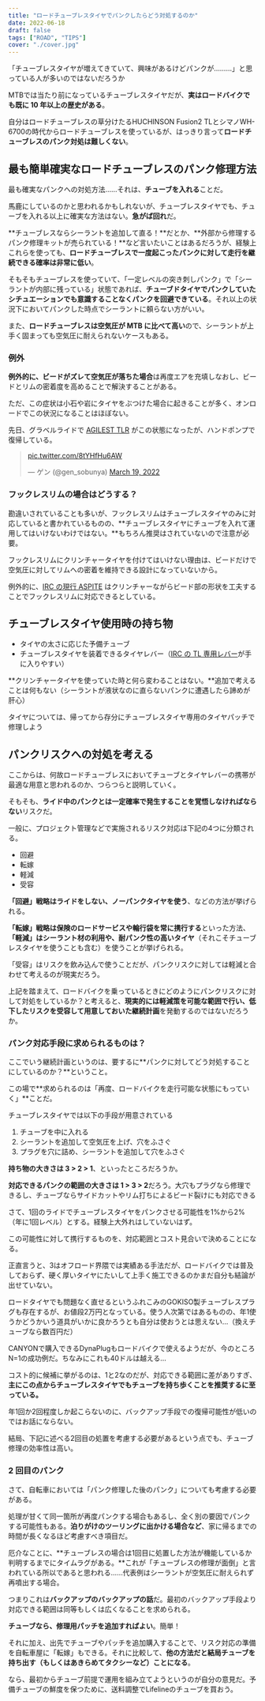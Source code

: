 ```yaml
---
title: "ロードチューブレスタイヤでパンクしたらどう対処するのか"
date: 2022-06-18
draft: false
tags: ["ROAD", "TIPS"]
cover: "./cover.jpg"
---
```


「チューブレスタイヤが増えてきていて、興味があるけどパンクが………」と思っている人が多いのではないだろうか

MTBでは当たり前になっているチューブレスタイヤだが、**実はロードバイクでも既に 10 年以上の歴史がある**。

自分はロードチューブレスの草分けたるHUCHINSON Fusion2 TLとシマノWH-6700の時代からロードチューブレスを使っているが、はっきり言って**ロードチューブレスのパンク対処は難しくない**。

<LinkBox url="https://store.shopping.yahoo.co.jp/cycle-yoshida/00640458.html?nocache=1" linkUrl="https://ck.jp.ap.valuecommerce.com/servlet/referral?sid=3171302&pid=887657037&vc_url=https%3A%2F%2Fstore.shopping.yahoo.co.jp%2Fcycle-yoshida%2F00640458.html" />

## 最も簡単確実なロードチューブレスのパンク修理方法

最も確実なパンクへの対処方法……それは、**チューブを入れる**ことだ。

馬鹿にしているのかと思われるかもしれないが、チューブレスタイヤでも、チューブを入れる以上に確実な方法はない。**急がば回れ**だ。

**チューブレスならシーラントを追加して直る！**だとか、**外部から修理するパンク修理キットが売られている！**など言いたいことはあるだろうが、経験上これらを使っても、**ロードチューブレスで一度起こったパンクに対して走行を継続できる確率は非常に低い**。

そもそもチューブレスを使っていて、「一定レベルの突き刺しパンク」で「シーラントが内部に残っている」状態であれば、**チューブドタイヤでパンクしていたシチュエーションでも意識することなくパンクを回避できている**。それ以上の状況下においてパンクした時点でシーラントに頼らない方がいい。

また、**ロードチューブレスは空気圧が MTB に比べて高い**ので、シーラントが上手く固まっても空気圧に耐えられないケースもある。

### 例外

**例外的に、ビードがズレて空気圧が落ちた場合**は再度エアを充填しなおし、ビードとリムの密着度を高めることで解決することがある。

ただ、この症状は小石や岩にタイヤをぶつけた場合に起きることが多く、オンロードでこの状況になることはほぼない。

先日、グラベルライドで [AGILEST TLR](https://store.shopping.yahoo.co.jp/worldcycle/PAN-Q-F730TR-AG-B.html) がこの状態になったが、ハンドポンプで復帰している。

<blockquote class="twitter-tweet">
  <p lang="und" dir="ltr">
    <a href="https://t.co/8tYHfHu6AW">pic.twitter.com/8tYHfHu6AW</a>
  </p>
  &mdash; ゲン (@gen_sobunya) <a href="https://twitter.com/gen_sobunya/status/1505328327833550850?ref_src=twsrc%5Etfw">March 19, 2022</a>
</blockquote>

### フックレスリムの場合はどうする？

勘違いされていることも多いが、フックレスリムはチューブレスタイヤのみに対応していると書かれているものの、**チューブレスタイヤにチューブを入れて運用してはいけないわけではない。**もちろん推奨はされていないので注意が必要。

フックレスリムにクリンチャータイヤを付けてはいけない理由は、ビードだけで空気圧に対してリムへの密着を維持できる設計になっていないから。

例外的に、[IRC の現行 ASPITE](https://ck.jp.ap.valuecommerce.com/servlet/referral?sid=3171302&pid=887657037&vc_url=https%3A%2F%2Fstore.shopping.yahoo.co.jp%2Fworldcycle%2Firc-q-190167.html) はクリンチャーながらビード部の形状を工夫することでフックレスリムに対応できるとしている。

## チューブレスタイヤ使用時の持ち物

- タイヤの太さに応じた予備チューブ
- チューブレスタイヤを装着できるタイヤレバー（[IRC の TL 専用レバー](https://amzn.to/3tIWkHA)が手に入りやすい）

**クリンチャータイヤを使っていた時と何ら変わることはない。**追加で考えることは何もない（シーラントが液状なのに直らないパンクに遭遇したら諦めが肝心）

タイヤについては、帰ってから存分にチューブレスタイヤ専用のタイヤパッチで修理しよう

<LinkBox url="https://www.amazon.co.jp/dp/B075FL9MNK/" isAmazonLink />

## パンクリスクへの対処を考える

ここからは、何故ロードチューブレスにおいてチューブとタイヤレバーの携帯が最適な用意と思われるのか、つらつらと説明していく。

そもそも、**ライド中のパンクとは一定確率で発生することを覚悟しなければならない**リスクだ。

一般に、プロジェクト管理などで実施されるリスク対応は下記の4つに分類される。

- 回避
- 転嫁
- 軽減
- 受容

**「回避」戦略はライドをしない、ノーパンクタイヤを使う**、などの方法が挙げられる。

**「転嫁」戦略は保険のロードサービスや輪行袋を常に携行する**といった方法、**「軽減」はシーラント材の利用や、耐パンク性の高いタイヤ**（それこそチューブレスタイヤを使うことも含む）を使うことが挙げられる。

「受容」はリスクを飲み込んで使うことだが、パンクリスクに対しては軽減と合わせて考えるのが現実だろう。

上記を踏まえて、ロードバイクを乗っているときにどのようにパンクリスクに対して対処をしているか？と考えると、**現実的には軽減策を可能な範囲で行い、低下したリスクを受容して用意しておいた継続計画**を発動するのではないだろうか。

### パンク対応手段に求められるものは？

ここでいう継続計画というのは、要するに**パンクに対してどう対処することにしているのか？**ということ。

この場で**求められるのは「再度、ロードバイクを走行可能な状態にもっていく」**ことだ。

チューブレスタイヤでは以下の手段が用意されている

1. チューブを中に入れる
2. シーラントを追加して空気圧を上げ、穴をふさぐ
3. プラグを穴に詰め、シーラントを追加して穴をふさぐ

**持ち物の大きさは 3 > 2 > 1**、といったところだろうか。

**対応できるパンクの範囲の大きさは 1 > 3 > 2**だろう。大穴もプラグなら修理できるし、チューブならサイドカットやリム打ちによるビード裂けにも対応できる

さて、1回のライドでチューブレスタイヤをパンクさせる可能性を1%から2%（年に1回レベル）とする。経験上大外れはしていないはず。

この可能性に対して携行するものを、対応範囲とコスト見合いで決めることになる。

正直言うと、3はオフロード界隈では実績ある手法だが、ロードバイクでは普及しておらず、硬く厚いタイヤにたいして上手く施工できるのかまだ自分も結論が出せていない。

ロードタイヤでも問題なく直せるというふれこみのGOKISO製チューブレスプラグも存在するが、お値段2万円となっている。使う人次第ではあるものの、年1使うかどうかいう道具がいかに良かろうとも自分は使おうとは思えない…（換えチューブなら数百円だ）

<LinkBox url="https://www.cyclowired.jp/news/node/366651" />

CANYONで購入できるDynaPlugもロードバイクで使えるようだが、今のところN=1の成功例だ。ちなみにこれも40ドルは越える…

コスト的に候補に挙がるのは、1と2なのだが、対応できる範囲に差がありすぎ、**主にこの点からチューブレスタイヤでもチューブを持ち歩くことを推奨するに至っている。**

年1回か2回程度しか起こらないのに、バックアップ手段での復帰可能性が低いのではお話にならない。

結局、下記に述べる2回目の処置を考慮する必要があるという点でも、チューブ修理の効率性は高い。

### 2 回目のパンク

さて、自転車においては「パンク修理した後のパンク」についても考慮する必要がある。

処理が甘くて同一箇所が再度パンクする場合もあるし、全く別の要因でパンクする可能性もある。**泊りがけのツーリングに出かける場合など**、家に帰るまでの時間が長くなるほど考慮すべき項目だ。

厄介なことに、**チューブレスの場合は1回目に処置した方法が機能しているか判明するまでにタイムラグがある。**これが「チューブレスの修理が面倒」と言われている所以であると思われる……代表例はシーラントが空気圧に耐えられず再噴出する場合。

つまりこれは**バックアップのバックアップの話**だ。最初のバックアップ手段より対応できる範囲は同等もしくは広くなることを求められる。

**チューブなら、修理用パッチを追加すればよい**。簡単！

それに加え、出先でチューブやパッチを追加購入することで、リスク対応の準備を自転車屋に「転嫁」もできる。それに比較して、**他の方法だと結局チューブを持ち出す（もしくはあきらめてタクシーなど）ことになる**。

なら、最初からチューブ前提で運用を組み立てようというのが自分の意見だ。予備チューブの鮮度を保つために、送料調整でLifelineのチューブを買おう。

<LinkBox url="https://www.wiggle.jp/lifeline-%E3%83%AD%E3%83%BC%E3%83%89%E3%82%A4%E3%83%B3%E3%83%8A%E3%83%BC%E3%83%81%E3%83%A5%E3%83%BC%E3%83%96-%E3%83%AF%E3%82%A4%E3%83%89%E3%82%BF%E3%82%A4%E3%83%97-" linkUrl="https:////ck.jp.ap.valuecommerce.com/servlet/referral?sid=3171302&pid=886932159&vc_url=https%3A%2F%2Fwww.wiggle.jp%2Flifeline-%25E3%2583%25AD%25E3%2583%25BC%25E3%2583%2589%25E3%2582%25A4%25E3%2583%25B3%25E3%2583%258A%25E3%2583%25BC%25E3%2583%2581%25E3%2583%25A5%25E3%2583%25BC%25E3%2583%2596-%25E3%2583%25AF%25E3%2582%25A4%25E3%2583%2589%25E3%2582%25BF%25E3%2582%25A4%25E3%2583%2597-%3Futm_source%3Dvaluecommerce%26utm_medium%3Daffiliates%26utm_campaign%3Daffiliate-website" />

